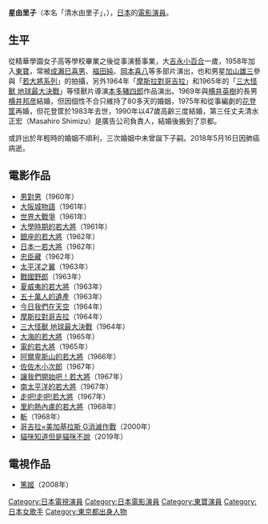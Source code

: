 {{BLP unsourced|time=2021-08-05T08:19:36+00:00}}
{{藝人
| 姓名 = 星 由里子
| 類型 = 女演員
| 圖片 = Yuriko Hoshi - Nihon Kyokakuden Series 9.jpg
| 圖片尺寸 = 
| 圖片簡介 = 
| 原名 = 星 由里子
| 羅馬拼音 = 
| 英文名 = Yuriko Hoshi
| 綽號 = 
| 國籍 = {{JPN}}
| 出生日期  = {{birth date|df=yes|1943|12|6}}
| 出生地點  = [[大日本帝國|大日本帝國]][[東京府|東京府]][[東京市|東京市]][[千代田區|千代田區]][[鍛冶町_(千代田區)|鍛冶町]] 
| 星座 = 
| 逝世日期 = {{death_date_and_age|2018|5|16|1943|12|6|mf=y}}
| 逝世地點 = [[日本|日本]][[京都府|京都府]][[京都市|京都市]]
| 職業 = [[演員|演員]]
| 語言 =  [[日語|日語]]
| 教育程度 = [[千代田區立今川中學校|千代田區立今川中學校]]<br>[[精華學園女子高等學校|精華學園女子高等學校]]
| 宗教信仰 = 
| 出身地 = 
| 出道作 = 
| 出道日期 = 
| 代表作 = 《[[摩斯拉對哥吉拉|摩斯拉對哥吉拉]]》<br>《[[若大將系列|若大將系列]]》
| 活躍年代 = 1958年 - 	2018年
| 唱片公司 = 
| 經紀公司 =
| 網站 = 
| IMDb = 0395953
}}
'''星由里子'''（本名「清水由里子」，{{bd|1943年|12月6日|2018年|5月16日|catIdx=Hoshi}}），[[日本|日本]]的[[電影演員|電影演員]]。

== 生平 ==
從精華學園女子高等學校畢業之後從事演藝事業，大[[吉永小百合|吉永小百合]]一歲，1958年加入[[東寶|東寶]]，常被[[成瀨巳喜男|成瀨巳喜男]]、[[福田純|福田純]]、[[岡本喜八|岡本喜八]]等多部片演出，也和男星[[加山雄三|加山雄三]]參與「[[若大將系列|若大將系列]]」的拍攝，另外1964年「[[摩斯拉對哥吉拉|摩斯拉對哥吉拉]]」和1965年的「[[三大怪獸_地球最大決戰|三大怪獸 地球最大決戰]]」等怪獸片導演[[本多豬四郎|本多豬四郎]]作品演出。1969年與[[横井英樹|横井英樹]]的長男[[横井邦彦|横井邦彦]]結婚，但因個性不合只維持了80多天的婚姻，1975年和從事編劇的[[花登筐|花登筐]]再婚，但花登筐於1983年去世，1990年以47歲高齡三度結婚，第三任丈夫清水正宏（Masahiro Shimizu）是廣告公司負責人，結婚後搬到了京都。

或許出於年輕時的婚姻不順利，三次婚姻中未曾誕下子嗣。2018年5月16日因肺癌病逝。

== 電影作品 ==
*[[男對男|男對男]]（1960年）
*[[大阪城物語|大阪城物語]]（1961年）
*[[世界大戰爭|世界大戰爭]]（1961年）
*[[大學時期的若大將|大學時期的若大將]]（1961年）
*[[銀座的若大將|銀座的若大將]]（1962年）
*[[日本一若大將|日本一若大將]]（1962年）
*[[忠臣藏_(1962年電影)|忠臣藏]]（1962年）
*[[太平洋之翼|太平洋之翼]]（1963年）
*[[戰國野郎|戰國野郎]]（1963年）
*[[夏威夷的若大將|夏威夷的若大將]]（1963年）
*[[五十萬人的遺產|五十萬人的遺產]]（1963年）
*[[今日我們在天空|今日我們在天空]]（1964年）
*[[摩斯拉對哥吉拉|摩斯拉對哥吉拉]]（1964年）
*[[三大怪獸_地球最大決戰|三大怪獸 地球最大決戰]]（1964年）
*[[大海的若大將|大海的若大將]]（1965年）
*[[電的若大將|電的若大將]]（1965年）
*[[阿爾卑斯山的若大將|阿爾卑斯山的若大將]]（1966年）
*[[佐佐木小次郎_(電影)|佐佐木小次郎]]（1967年）
*[[讓我們開始吧！若大將|讓我們開始吧！若大將]]（1967年）
*[[南太平洋的若大將|南太平洋的若大將]]（1967年）
*[[走吧!走吧!若大將|走吧!走吧!若大將]]（1967年）
*[[里約熱內盧的若大將|里約熱內盧的若大將]]（1968年）
*[[斬_(1968年電影)|斬]]（1968年）
*[[哥吉拉×美加基拉斯_G消滅作戰|哥吉拉×美加基拉斯 G消滅作戰]]（2000年）
*[[貓咪知道但是貓咪不說|貓咪知道但是貓咪不說]]（2019年）

== 電視作品 ==
*[[篤姬|篤姬]]（2008年）

{{DEFAULTSORT:Hoshi Yuriko}}
[[Category:日本電視演員|Category:日本電視演員]]   
[[Category:日本電影演員|Category:日本電影演員]] 
[[Category:東寶演員|Category:東寶演員]]
[[Category:日本女歌手|Category:日本女歌手]]
[[Category:東京都出身人物|Category:東京都出身人物]]